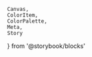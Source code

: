     Canvas,
    ColorItem,
    ColorPalette,
    Meta,
    Story
} from '@storybook/blocks'


<Meta title="Foundation/Colors/Shades/Secondary 1" />

<ColorPalette>
    <ColorItem
        title="shade-secondary-1"
        subtitle="190-100"
        colors={{
            190: colors['shade-secondary-1']['190'],
            180: colors['shade-secondary-1']['180'],
            170: colors['shade-secondary-1']['170'],
            160: colors['shade-secondary-1']['160'],
            150: colors['shade-secondary-1']['150'],
            140: colors['shade-secondary-1']['140'],
            130: colors['shade-secondary-1']['130'],
            120: colors['shade-secondary-1']['120'],
            110: colors['shade-secondary-1']['110'],
            100: colors['shade-secondary-1'].DEFAULT,
        }}
    />
    <ColorItem
        title="shade-secondary-1"
        subtitle="90-10"
        colors={{
            90: colors['shade-secondary-1']['90'],
            80: colors['shade-secondary-1']['80'],
            70: colors['shade-secondary-1']['70'],
            60: colors['shade-secondary-1']['60'],
            50: colors['shade-secondary-1']['50'],
            40: colors['shade-secondary-1']['40'],
            30: colors['shade-secondary-1']['30'],
            20: colors['shade-secondary-1']['20'],
            10: colors['shade-secondary-1']['10'],
        }}
    />

</ColorPalette>
